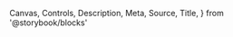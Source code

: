   Canvas,
  Controls,
  Description,
  Meta,
  Source,
  Title,
} from '@storybook/blocks'



<Meta of={Stories} />

<Title />
<Description />

#### A simple button component.

<Source
  dark
  language="tsx"
  code={`

<Button>Label</Button>
`} />

## Properties

<Controls />

<Canvas of={Stories.BasicUsage} sourceState="none" />
